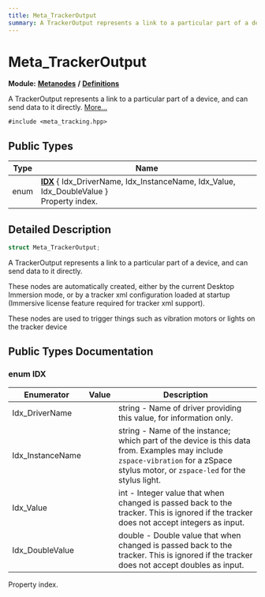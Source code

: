 ```yaml
---
title: Meta_TrackerOutput
summary: A TrackerOutput represents a link to a particular part of a device, and can send data to it directly. 
---
```


# Meta_TrackerOutput

**Module:** **[Metanodes](../../modules/metanodes/index.mdx)** **/** **[Definitions](../../modules/metanodes/definitions.mdx)**

A TrackerOutput represents a link to a particular part of a device, and can send data to it directly.  [More...](#detailed-description)

`#include <meta_tracking.hpp>`

## Public Types

| Type           | Name           |
| -------------- | -------------- |
| enum| **[IDX](#enum-idx)** \{ Idx_DriverName, Idx_InstanceName, Idx_Value, Idx_DoubleValue \}<br />Property index.  |

## Detailed Description

```cpp
struct Meta_TrackerOutput;
```

A TrackerOutput represents a link to a particular part of a device, and can send data to it directly. 

These nodes are automatically created, either by the current Desktop Immersion mode, or by a tracker xml configuration loaded at startup (Immersive license feature required for tracker xml support).

These nodes are used to trigger things such as vibration motors or lights on the tracker device 

## Public Types Documentation

### enum IDX

| Enumerator | Value | Description |
| ---------- | ----- | ----------- |
| Idx_DriverName | | string - Name of driver providing this value, for information only.   |
| Idx_InstanceName | | string - Name of the instance; which part of the device is this data from. Examples may include `zspace-vibration` for a zSpace stylus motor, or `zspace-led` for the stylus light.   |
| Idx_Value | | int - Integer value that when changed is passed back to the tracker. This is ignored if the tracker does not accept integers as input.   |
| Idx_DoubleValue | | double - Double value that when changed is passed back to the tracker. This is ignored if the tracker does not accept doubles as input.   |

Property index. 
